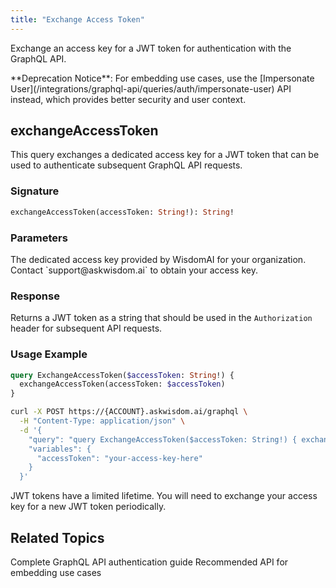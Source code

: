 ```yaml
---
title: "Exchange Access Token"
---
```


Exchange an access key for a JWT token for authentication with the GraphQL API.

<Warning>
  **Deprecation Notice**: For embedding use cases, use the [Impersonate User](/integrations/graphql-api/queries/auth/impersonate-user) API instead, which provides better security and user context.
</Warning>

## exchangeAccessToken

This query exchanges a dedicated access key for a JWT token that can be used to authenticate subsequent GraphQL API requests.

### Signature

```graphql
exchangeAccessToken(accessToken: String!): String!
```

### Parameters

<ParamField path="accessToken" type="String!" required>
  The dedicated access key provided by WisdomAI for your organization. Contact `support@askwisdom.ai` to obtain your access key.
</ParamField>

### Response

Returns a JWT token as a string that should be used in the `Authorization` header for subsequent API requests.

### Usage Example

```graphql
query ExchangeAccessToken($accessToken: String!) {
  exchangeAccessToken(accessToken: $accessToken)
}
```

```bash
curl -X POST https://{ACCOUNT}.askwisdom.ai/graphql \
  -H "Content-Type: application/json" \
  -d '{
    "query": "query ExchangeAccessToken($accessToken: String!) { exchangeAccessToken(accessToken: $accessToken) }",
    "variables": {
      "accessToken": "your-access-key-here"
    }
  }'
```

<Info>
  JWT tokens have a limited lifetime. You will need to exchange your access key for a new JWT token periodically.
</Info>

## Related Topics

<CardGroup cols={2}>
  <Card title="GraphQL API Overview" icon="code" href="/integrations/graphql-api/GraphQL-API">
    Complete GraphQL API authentication guide
  </Card>
  <Card title="Impersonate User" icon="user" href="/integrations/graphql-api/queries/auth/impersonate-user">
    Recommended API for embedding use cases
  </Card>
</CardGroup>
